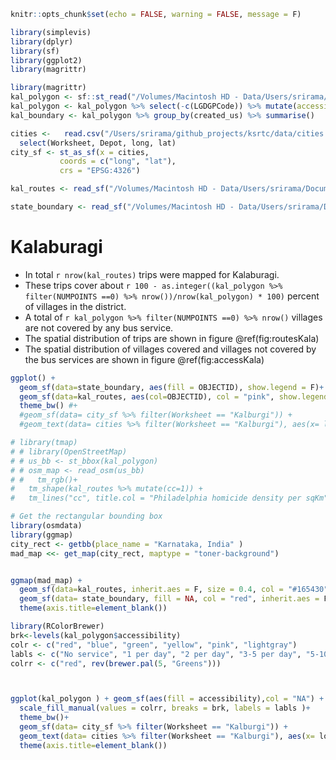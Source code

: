 ```r
knitr::opts_chunk$set(echo = FALSE, warning = FALSE, message = F)

library(simplevis)
library(dplyr)
library(sf)
library(ggplot2)
library(magrittr)

```

```r
library(magrittr)
kal_polygon <- sf::st_read("/Volumes/Macintosh HD - Data/Users/srirama/Documents/raviuitp/kalburgi_division/wgs_kalburgi_accessibility.shp") 
kal_polygon <- kal_polygon %>% select(-c(LGDGPCode)) %>% mutate(accessibility = cut(NUMPOINTS, breaks=c(-Inf,0,1,2,5,10,Inf)))
kal_boundary <- kal_polygon %>% group_by(created_us) %>% summarise() 

cities <-   read.csv("/Users/srirama/github_projects/ksrtc/data/cities.csv") %>% 
  select(Worksheet, Depot, long, lat)
city_sf <- st_as_sf(x = cities,                         
           coords = c("long", "lat"),
           crs = "EPSG:4326")

kal_routes <- read_sf("/Volumes/Macintosh HD - Data/Users/srirama/Documents/raviuitp/kalburgi_division/kalburgi.shp")

state_boundary <- read_sf("/Volumes/Macintosh HD - Data/Users/srirama/Documents/raviuitp/shapefiles/State/State_Boundary.shp")


```

# Kalaburagi

-   In total `r nrow(kal_routes)` trips were mapped for Kalaburagi.
-   These trips cover about `r 100 - as.integer((kal_polygon %>% filter(NUMPOINTS ==0) %>% nrow())/nrow(kal_polygon) * 100)` percent of villages in the district.
-   A total of `r kal_polygon %>% filter(NUMPOINTS ==0) %>% nrow()` villages are not covered by any bus service.
-   The spatial distribution of trips are shown in figure \@ref(fig:routesKala)
-   The spatial distribution of villages covered and villages not covered by the bus services are shown in figure \@ref(fig:accessKala)

```r
ggplot() + 
  geom_sf(data=state_boundary, aes(fill = OBJECTID), show.legend = F)+
  geom_sf(data=kal_routes, aes(col=OBJECTID), col = "pink", show.legend = F) +
  theme_bw() #+
  #geom_sf(data= city_sf %>% filter(Worksheet == "Kalburgi")) +
  #geom_text(data= cities %>% filter(Worksheet == "Kalburgi"), aes(x= long, y = lat, label = Depot), vjust=-1)

# library(tmap)
# # library(OpenStreetMap)
# # us_bb <- st_bbox(kal_polygon)
# # osm_map <- read_osm(us_bb)
# #   tm_rgb()+
#   tm_shape(kal_routes %>% mutate(cc=1)) +
#   tm_lines("cc", title.col = "Philadelphia homicide density per sqKm", col = "pink")  
```

```r
# Get the rectangular bounding box
library(osmdata)
library(ggmap)
city_rect <- getbb(place_name = "Karnataka, India" )
mad_map <<- get_map(city_rect, maptype = "toner-background")


ggmap(mad_map) + 
  geom_sf(data=kal_routes, inherit.aes = F, size = 0.4, col = "#165430") +
  geom_sf(data= state_boundary, fill = NA, col = "red", inherit.aes = F)+
  theme(axis.title=element_blank())

```



```r

library(RColorBrewer)
brk<-levels(kal_polygon$accessibility)
colr <- c("red", "blue", "green", "yellow", "pink", "lightgray")
labls <- c("No service", "1 per day", "2 per day", "3-5 per day", "5-10 per day", "more than 10 per day")
colrr <- c("red", rev(brewer.pal(5, "Greens")))



ggplot(kal_polygon ) + geom_sf(aes(fill = accessibility),col = "NA") +
  scale_fill_manual(values = colrr, breaks = brk, labels = labls )+
  theme_bw()+
  geom_sf(data= city_sf %>% filter(Worksheet == "Kalburgi")) +
  geom_text(data= cities %>% filter(Worksheet == "Kalburgi"), aes(x= long, y = lat, label = Depot), vjust=-1)+
  theme(axis.title=element_blank())
  
  

```
